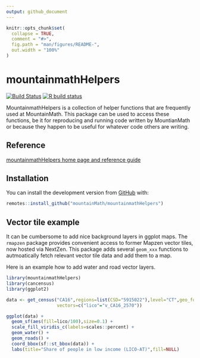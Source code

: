 ```yaml
---
output: github_document
---
```


<!-- README.md is generated from README.Rmd. Please edit that file -->

```r
knitr::opts_chunk$set(
  collapse = TRUE,
  comment = "#>",
  fig.path = "man/figures/README-",
  out.width = "100%"
)
```

# mountainmathHelpers

<!-- badges: start -->
[![Build Status](https://travis-ci.org/mountainMath/mountainmathHelpers.svg?branch=master)](https://travis-ci.org/mountainMath/mountainmathHelpers)
[![R build status](https://github.com/mountainMath/mountainmathHelpers/workflows/R-CMD-check/badge.svg)](https://github.com/mountainMath/mountainmathHelpers/actions)
<!-- badges: end -->

MountainmathHelpers is a collection of helper functions that are frequently used at MountainMath. This package
can be used to access these functions, be it for reproducing and running code written by MountianMath or
because they happen to be useful for whatever code others are writing.

## Reference
[mountainmathHelpers home page and reference guide](https://mountainmath.github.io/mountainmathHelpers/)

## Installation

You can install the development version from [GitHub](https://github.com/mountainMath/mountainmathHelpers) with:

``` r
remotes::install_github("mountainMath/mountainmathHelpers")
```


## Vector tile example

It can be cumbersome to add nice background layers in ggplot maps. The `rmapzen` package provides convenient access to former Mapzen vector tiles, now hosted via NextZen. This package adds several `geom_xxx` functions to autmoatically fetch relevant vector tile data and add them to a map. 

Here is an example how to add water and road vector layers.

```r
library(mountainmathHelpers)
library(cancensus)
library(ggplot2)

data <- get_census("CA16",regions=list(CSD="5915022"),level="CT",geo_format="sf",
                   vectors=c("lico"="v_CA16_2570"))

ggplot(data) +
  geom_sf(aes(fill=lico/100),size=0.1) +
  scale_fill_viridis_c(labels=scales::percent) +
  geom_water() +
  geom_roads() +
  coord_bbox(sf::st_bbox(data)) +
  labs(title="Share of people in low income (LICO-AT)",fill=NULL)
```

